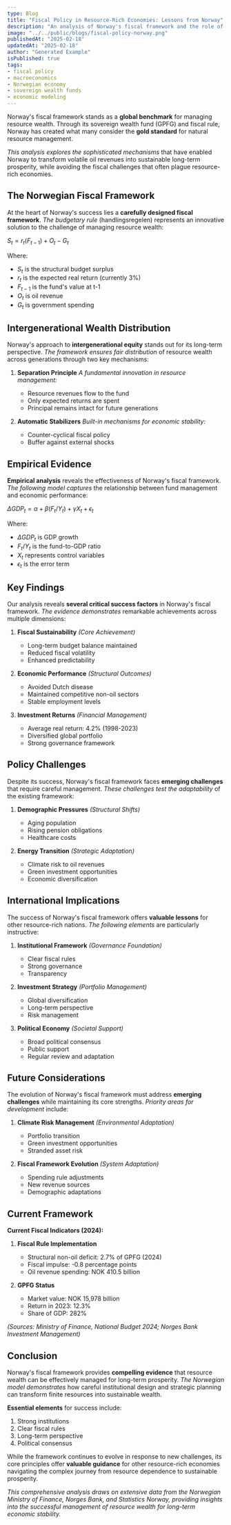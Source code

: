 ```yaml
---
type: Blog
title: "Fiscal Policy in Resource-Rich Economies: Lessons from Norway"
description: "An analysis of Norway's fiscal framework and the role of the Government Pension Fund Global in managing resource wealth."
image: "../../public/blogs/fiscal-policy-norway.png"
publishedAt: "2025-02-18"
updatedAt: "2025-02-18"
author: "Generated Example"
isPublished: true
tags:
- fiscal policy
- macroeconomics
- Norwegian economy
- sovereign wealth funds
- economic modeling
---
```


Norway's fiscal framework stands as a **global benchmark** for managing resource wealth. Through its sovereign wealth fund (GPFG) and fiscal rule, Norway has created what many consider the **gold standard** for natural resource management.

*This analysis explores the sophisticated mechanisms* that have enabled Norway to transform volatile oil revenues into sustainable long-term prosperity, while avoiding the fiscal challenges that often plague resource-rich economies.

## The Norwegian Fiscal Framework

At the heart of Norway's success lies a **carefully designed fiscal framework**. *The budgetary rule* (handlingsregelen) represents an innovative solution to the challenge of managing resource wealth:

$S_t = r_t(F_{t-1}) + O_t - G_t$

Where:
- $S_t$ is the structural budget surplus
- $r_t$ is the expected real return (currently 3%)
- $F_{t-1}$ is the fund's value at t-1
- $O_t$ is oil revenue
- $G_t$ is government spending

## Intergenerational Wealth Distribution

Norway's approach to **intergenerational equity** stands out for its long-term perspective. *The framework ensures fair distribution* of resource wealth across generations through two key mechanisms:

1. **Separation Principle**
   *A fundamental innovation in resource management:*
   - Resource revenues flow to the fund
   - Only expected returns are spent
   - Principal remains intact for future generations

2. **Automatic Stabilizers**
   *Built-in mechanisms for economic stability:*
   - Counter-cyclical fiscal policy
   - Buffer against external shocks

## Empirical Evidence

**Empirical analysis** reveals the effectiveness of Norway's fiscal framework. *The following model captures* the relationship between fund management and economic performance:

$\Delta GDP_t = \alpha + \beta(F_{t}/Y_t) + \gamma X_t + \epsilon_t$

Where:
- $\Delta GDP_t$ is GDP growth
- $F_t/Y_t$ is the fund-to-GDP ratio
- $X_t$ represents control variables
- $\epsilon_t$ is the error term

## Key Findings

Our analysis reveals **several critical success factors** in Norway's fiscal framework. *The evidence demonstrates* remarkable achievements across multiple dimensions:

1. **Fiscal Sustainability** *(Core Achievement)*
   - Long-term budget balance maintained
   - Reduced fiscal volatility
   - Enhanced predictability

2. **Economic Performance** *(Structural Outcomes)*
   - Avoided Dutch disease
   - Maintained competitive non-oil sectors
   - Stable employment levels

3. **Investment Returns** *(Financial Management)*
   - Average real return: 4.2% (1998-2023)
   - Diversified global portfolio
   - Strong governance framework

## Policy Challenges

Despite its success, Norway's fiscal framework faces **emerging challenges** that require careful management. *These challenges test the adaptability* of the existing framework:

1. **Demographic Pressures** *(Structural Shifts)*
   - Aging population
   - Rising pension obligations
   - Healthcare costs

2. **Energy Transition** *(Strategic Adaptation)*
   - Climate risk to oil revenues
   - Green investment opportunities
   - Economic diversification

## International Implications

The success of Norway's fiscal framework offers **valuable lessons** for other resource-rich nations. *The following elements* are particularly instructive:

1. **Institutional Framework** *(Governance Foundation)*
   - Clear fiscal rules
   - Strong governance
   - Transparency

2. **Investment Strategy** *(Portfolio Management)*
   - Global diversification
   - Long-term perspective
   - Risk management

3. **Political Economy** *(Societal Support)*
   - Broad political consensus
   - Public support
   - Regular review and adaptation

## Future Considerations

The evolution of Norway's fiscal framework must address **emerging challenges** while maintaining its core strengths. *Priority areas for development* include:

1. **Climate Risk Management** *(Environmental Adaptation)*
   - Portfolio transition
   - Green investment opportunities
   - Stranded asset risk

2. **Fiscal Framework Evolution** *(System Adaptation)*
   - Spending rule adjustments
   - New revenue sources
   - Demographic adaptations

## Current Framework

**Current Fiscal Indicators (2024):**

1. **Fiscal Rule Implementation**
   - Structural non-oil deficit: 2.7% of GPFG (2024)
   - Fiscal impulse: -0.8 percentage points
   - Oil revenue spending: NOK 410.5 billion

2. **GPFG Status**
   - Market value: NOK 15,978 billion
   - Return in 2023: 12.3%
   - Share of GDP: 282%

*(Sources: Ministry of Finance, National Budget 2024; Norges Bank Investment Management)*

## Conclusion

Norway's fiscal framework provides **compelling evidence** that resource wealth can be effectively managed for long-term prosperity. *The Norwegian model demonstrates* how careful institutional design and strategic planning can transform finite resources into sustainable wealth.

**Essential elements** for success include:

1. Strong institutions
2. Clear fiscal rules
3. Long-term perspective
4. Political consensus

While the framework continues to evolve in response to new challenges, its core principles offer **valuable guidance** for other resource-rich economies navigating the complex journey from resource dependence to sustainable prosperity.

*This comprehensive analysis draws on extensive data from the Norwegian Ministry of Finance, Norges Bank, and Statistics Norway, providing insights into the successful management of resource wealth for long-term economic stability.* 